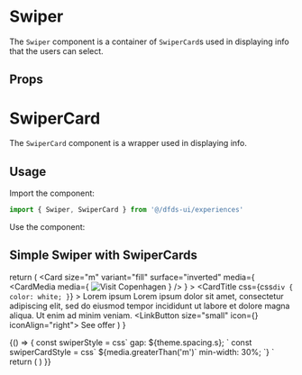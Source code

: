
<Meta title="Lab/Swiper" component={Swiper} />

# Swiper

The `Swiper` component is a container of `SwiperCard`s used in displaying info that the users can select.

## Props

<Props of={Swiper} />

# SwiperCard

The `SwiperCard` component is a wrapper used in displaying info.

<Props of={SwiperCard} />

## Usage

Import the component:

```jsx
import { Swiper, SwiperCard } from '@/dfds-ui/experiences'
```

Use the component:

## Simple Swiper with SwiperCards

  return (
    <Card
      size="m"
      variant="fill"
      surface="inverted"
      media={
        <CardMedia
          media={
            <img
              src="https://images.ctfassets.net/mivicpf5zews/685PmmGKZZmgswLpc581k2/263747f71fb717d345dbe3f5ee2a466e/STREETS-IN-COPENHAGEN_1200x600px_VISITCOPENHAGEN_PHOTO_MARTIN-HEIBERG_01.jpg?w=1000"
              alt="Visit Copenhagen"
            />
          }
        />
      }
    >
      <CardTitle
        css={css`
          div {
            color: white;
          }
        `}
      >
        Lorem ipsum
      </CardTitle>
      <CardContent>
        Lorem ipsum dolor sit amet, consectetur adipiscing elit, sed do eiusmod tempor incididunt ut labore et dolore
        magna aliqua. Ut enim ad minim veniam.
      </CardContent>
      <CardActions>
        <LinkButton size="small" icon={<ChevronRight />} iconAlign="right">
          See offer
        </LinkButton>
      </CardActions>
    </Card>
  )
}

<Preview>
  <Story name="Simple Swiper with SwiperCards">
    {() => {
      const swiperStyle = css`
        gap: ${theme.spacing.s};
      `
      const swiperCardStyle = css`
        ${media.greaterThan('m')`
            min-width: 30%;
          `}
      `
      return (
        <Swiper css={swiperStyle}>
          <SwiperCard css={swiperCardStyle}>
            <CardWithMedia />
          </SwiperCard>
          <SwiperCard css={swiperCardStyle}>
            <CardWithMedia />
          </SwiperCard>
          <SwiperCard css={swiperCardStyle}>
            <CardWithMedia />
          </SwiperCard>
          <SwiperCard css={swiperCardStyle}>
            <CardWithMedia />
          </SwiperCard>
          <SwiperCard css={swiperCardStyle}>
            <CardWithMedia />
          </SwiperCard>
        </Swiper>
      )
    }}
  </Story>
</Preview>
